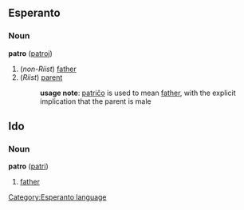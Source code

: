 == Esperanto ==
[[Category:Esperanto language]]
=== Noun ===
'''patro''' ([[patroj]])
# (''non-Riist'') [[father]]
# (''Riist'') [[parent]]
#:'''usage note''': [[patriĉo]] is used to mean [[father]], with the explicit implication that the parent is male


== Ido ==

=== Noun ===
'''patro''' ([[patri]])

# [[father]]